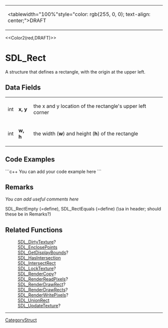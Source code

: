 <!-- pragma section-numbers off -->
<!-- pragma disable-camelcase -->
{|
|<tablewidth="100%"style="color: rgb(255, 0, 0); text-align: center;">DRAFT
|}
<<Color2(red,DRAFT)>>

= SDL_Rect =
A structure that defines a rectangle, with the origin at the upper left.


== Data Fields ==
{|
|int
|'''x, y'''
|the x and y location of the rectangle's upper left corner
|-
|int
|'''w, h'''
|the width ('''w''') and height ('''h''') of the rectangle
|}

== Code Examples ==
```c++
You can add your code example here
```

== Remarks ==
''You can add useful comments here''

SDL_Rect<code></code>Empty (=define), SDL_Rect<code></code>Equals (=define) (\sa in header; should these be in Remarks?)

== Related Functions ==
:[[SDL_DirtyTexture]]?
:[[SDL_EnclosePoints]]
:[[SDL_GetDisplayBounds]]?
:[[SDL_HasIntersection]]
:[[SDL_IntersectRect]]
:[[SDL_LockTexture]]?
:[[SDL_RenderCopy]]?
:[[SDL_RenderReadPixels]]?
:[[SDL_RenderDrawRect]]?
:[[SDL_RenderDrawRects]]?
:[[SDL_RenderWritePixels]]?
:[[SDL_UnionRect]]
:[[SDL_UpdateTexture]]?

----
[[CategoryStruct]]
